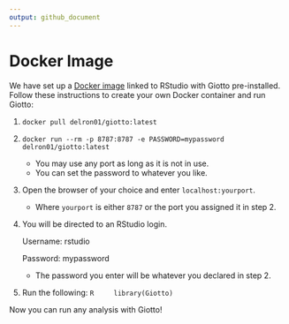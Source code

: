 ```yaml
---
output: github_document
---
```


# Docker Image

We have set up a [Docker image](https://hub.docker.com/r/delron01/giotto) linked to RStudio with Giotto pre-installed. Follow these instructions to create your own Docker container and run Giotto:

1. ```docker pull delron01/giotto:latest```


2. ```docker run --rm -p 8787:8787 -e PASSWORD=mypassword delron01/giotto:latest```
    - You may use any port as long as it is not in use.
    - You can set the password to whatever you like.

3. Open the browser of your choice and enter ```localhost:yourport```.
    - Where ```yourport``` is either ```8787``` or the port you assigned it in step 2.

4. You will be directed to an RStudio login. 

    Username: rstudio
  
    Password: mypassword
    
    - The password you enter will be whatever you declared in step 2.
    
5. Run the following:
    ```R
    library(Giotto)
    ```

Now you can run any analysis with Giotto!